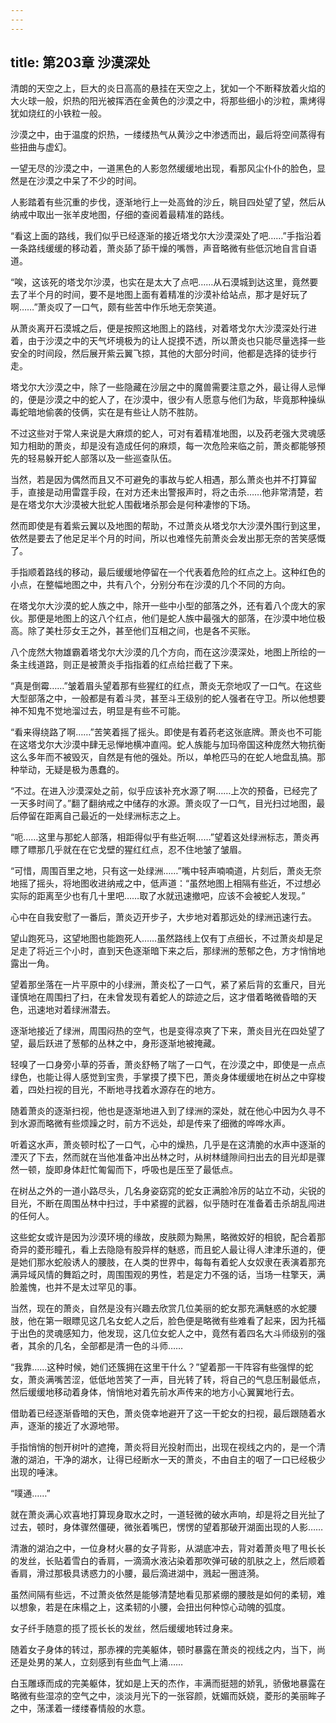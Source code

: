 ```yaml
---
---
---
```

title: 第203章 沙漠深处
---



清朗的天空之上，巨大的炎日高高的悬挂在天空之上，犹如一个不断释放着火焰的大火球一般，炽热的阳光被挥洒在金黄色的沙漠之中，将那些细小的沙粒，熏烤得犹如烧红的小铁粒一般。

沙漠之中，由于温度的炽热，一缕缕热气从黄沙之中渗透而出，最后将空间蒸得有些扭曲与虚幻。

一望无尽的沙漠之中，一道黑色的人影忽然缓缓地出现，看那风尘仆仆的脸色，显然是在沙漠之中呆了不少的时间。

人影踏着有些沉重的步伐，逐渐地行上一处高耸的沙丘，眺目四处望了望，然后从纳戒中取出一张羊皮地图，仔细的查阅着最精准的路线。

“看这上面的路线，我们似乎已经逐渐的接近塔戈尔大沙漠深处了吧……”手指沿着一条路线缓缓的移动着，萧炎舔了舔干燥的嘴唇，声音略微有些低沉地自言自语道。

“唉，这该死的塔戈尔沙漠，也实在是太大了点吧……从石漠城到达这里，竟然要去了半个月的时间，要不是地图上面有着精准的沙漠补给站点，那才是好玩了啊……”萧炎叹了一口气，颇有些苦中作乐地无奈笑道。

从萧炎离开石漠城之后，便是按照这地图上的路线，对着塔戈尔大沙漠深处行进着，由于沙漠之中的天气坏境极为的让人捉摸不透，所以萧炎也只能尽量选择一些安全的时间段，然后展开紫云翼飞掠，其他的大部分时间，他都是选择的徒步行走。

塔戈尔大沙漠之中，除了一些隐藏在沙层之中的魔兽需要注意之外，最让得人忌惮的，便是沙漠之中的蛇人了，在沙漠中，很少有人愿意与他们为敌，毕竟那种操纵毒蛇暗地偷袭的伎俩，实在是有些让人防不胜防。

不过这些对于常人来说是大麻烦的蛇人，可对有着精准地图，以及药老强大灵魂感知力相助的萧炎，却是没有造成任何的麻烦，每一次危险来临之前，萧炎都能够预先的轻易躲开蛇人部落以及一些巡查队伍。

当然，若是因为偶然而且又不可避免的事故与蛇人相遇，那么萧炎也并不打算留手，直接是动用雷霆手段，在对方还未出警报声时，将之击杀……他非常清楚，若是在塔戈尔大沙漠被大批蛇人围截堵杀那会是何种凄惨的下场。

然而即使是有着紫云翼以及地图的帮助，不过萧炎从塔戈尔大沙漠外围行到这里，依然是要去了他足足半个月的时间，所以也难怪先前萧炎会发出那无奈的苦笑感慨了。

手指顺着路线的移动，最后缓缓地停留在一个代表着危险的红点之上。这种红色的小点，在整幅地图之中，共有八个，分别分布在沙漠的几个不同的方向。

在塔戈尔大沙漠的蛇人族之中，除开一些中小型的部落之外，还有着八个庞大的家伙。那便是地图上的这八个红点，他们是蛇人族中最强大的部落，在沙漠中地位极高。除了美杜莎女王之外，甚至他们互相之间，也是各不买账。

八个庞然大物雄霸着塔戈尔大沙漠的几个方向，而在这沙漠深处，地图上所绘的一条主线道路，则正是被萧炎手指指着的红点给拦截了下来。

“真是倒霉……”皱着眉头望着那有些猩红的红点，萧炎无奈地叹了一口气。在这些大型部落之中，一般都是有着斗灵，甚至斗王级别的蛇人强者在守卫。所以他想要神不知鬼不觉地溜过去，明显是有些不可能。

“看来得绕路了啊……”苦笑着摇了摇头。即使是有着药老这张底牌。萧炎也不可能在这塔戈尔大沙漠中肆无忌惮地横冲直闯。蛇人族能与加玛帝国这种庞然大物抗衡这么多年而不被毁灭，自然是有他的强处。所以，单枪匹马的在蛇人地盘乱搞。那种举动，无疑是极为愚蠢的。

“不过。在进入沙漠深处之前，似乎应该补充水源了啊……上次的预备，已经完了一天多时间了。”翻了翻纳戒之中储存的水源。萧炎叹了一口气，目光扫过地图，最后停留在距离自己最近的一处绿洲标志之上。

“呃……这里与那蛇人部落，相距得似乎有些近啊……”望着这处绿洲标志，萧炎再瞟了瞟那几乎就在在它戈壁的猩红红点，忍不住地皱了皱眉。

“可惜，周围百里之地，只有这一处绿洲……”嘴中轻声喃喃道，片刻后，萧炎无奈地摇了摇头，将地图收进纳戒之中，低声道：“虽然地图上相隔有些近，不过想必实际的距离至少也有几十里吧……取了水就迅速撤吧，应该不会被蛇人发现。”

心中在自我安慰了一番后，萧炎迈开步子，大步地对着那远处的绿洲迅速行去。

望山跑死马，这望地图也能跑死人……虽然路线上仅有丁点细长，不过萧炎却是足足走了将近三个小时，直到天色逐渐暗下来之后，那绿洲的葱郁之色，方才悄悄地露出一角。

望着那坐落在一片平原中的小绿洲，萧炎松了一口气，紧了紧后背的玄重尺，目光谨慎地在周围扫了扫，在未曾发现有着蛇人的踪迹之后，这才借着略微昏暗的天色，迅速地对着绿洲潜去。

逐渐地接近了绿洲，周围闷热的空气，也是变得凉爽了下来，萧炎目光在四处望了望，最后跃进了葱郁的丛林之中，身形逐渐地被掩藏。

轻嗅了一口身旁小草的芬香，萧炎舒畅了喘了一口气，在沙漠之中，即使是一点点绿色，也能让得人感觉到宝贵，手掌摸了摸下巴，萧炎身体缓缓地在树丛之中穿梭着，四处扫视的目光，不断地寻找着水源存在的地方。

随着萧炎的逐渐扫视，他也是逐渐地进入到了绿洲的深处，就在他心中因为久寻不到水源而略微有些烦躁之时，前方不远处，却是传来了细微的哗哗水声。

听着这水声，萧炎顿时松了一口气，心中的燥热，几乎是在这清脆的水声中逐渐的湮灭了下去，然而就在当他准备冲出丛林之时，从树林缝隙间扫出去的目光却是骤然一顿，旋即身体赶忙匍匐而下，呼吸也是压至了最低点。

在树丛之外的一道小路尽头，几名身姿窈窕的蛇女正满脸冷厉的站立不动，尖锐的目光，不断在周围丛林中扫过，手中紧握的武器，似乎随时在准备着击杀胡乱闯进的任何人。

这些蛇女或许是因为沙漠环境的缘故，皮肤颇为黝黑，略微姣好的相貌，配合着那奇异的菱形瞳孔，看上去隐隐有股异样的魅惑，而且蛇人最让得人津津乐道的，便是她们那水蛇般诱人的腰肢，在人类的世界中，每每有着蛇人女奴隶在表演着那充满异域风情的舞蹈之时，周围围观的男性，若是定力不强的话，当场一柱擎天，满脸羞愧，也并不是太过罕见的事。

当然，现在的萧炎，自然是没有兴趣去欣赏几位美丽的蛇女那充满魅惑的水蛇腰肢，他在第一眼瞟见这几名女蛇人之后，脸色便是略微有些难看了起来，因为托福于出色的灵魂感知力，他发现，这几位女蛇人之中，竟然有着四名大斗师级别的强者，其余的几名，全部都是清一色的斗师……

“我靠……这种时候，她们还簇拥在这里干什么？”望着那一干阵容有些强悍的蛇女，萧炎满嘴苦涩，低低地苦笑了一声，目光转了转，将自己的气息压制最低点，然后缓缓地移动着身体，悄悄地对着先前水声传来的地方小心翼翼地行去。

借助着已经逐渐昏暗的天色，萧炎侥幸地避开了这一干蛇女的扫视，最后跟随着水声，逐渐的接近了水源地带。

手指悄悄的刨开树叶的遮掩，萧炎将目光投射而出，出现在视线之内的，是一个清澈的湖泊，干净的湖水，让得已经断水一天的萧炎，不由自主的咽了一口已经极少出现的唾沫。

“噗通……”

就在萧炎满心欢喜地打算现身取水之时，一道轻微的破水声响，却是将之目光扯了过去，顿时，身体骤然僵硬，微张着嘴巴，愣愣的望着那破开湖面出现的人影……

清澈的湖泊之中，一位身材火暴的女子背影，从湖底冲去，背对着萧炎甩了甩长长的发丝，长贴着雪白的香肩，一滴滴水液沾染着那吹弹可破的肌肤之上，然后顺着香肩，滑过那极具诱惑力的小腰，最后滴进湖中，溅起一圈涟漪。

虽然间隔有些远，不过萧炎依然是能够清楚地看见那紧绷的腰肢是如何的柔韧，难以想象，若是在床榻之上，这柔韧的小腰，会扭出何种惊心动魄的弧度。

女子纤手随意的揽了揽长长的发丝，然后缓缓地转过身来。

随着女子身体的转过，那赤裸的完美躯体，顿时暴露在萧炎的视线之内，当下，尚还是处男的某人，立刻感到有些血气上涌……

白玉雕琢而成的完美躯体，犹如是上天的杰作，丰满而挺翘的娇乳，骄傲地暴露在略微有些湿凉的空气之中，淡淡月光下的一张容颜，妩媚而妖娆，菱形的美丽眸子之中，荡漾着一缕缕春情般的水意。